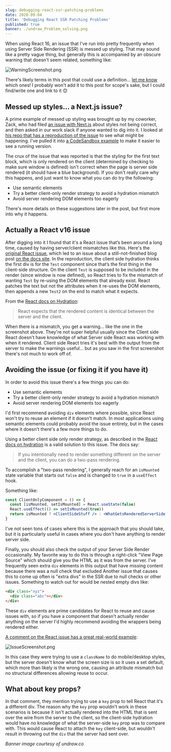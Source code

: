 ```yaml
---
slug: debugging-react-ssr-patching-problems
date: 2020-09-04
title: 'Debugging React SSR Patching Problems'
published: true
banner: ./undraw_Problem_solving.png
---
```


When using React 16, an issue that I've run into pretty frequently when using
Server Side Rendering (SSR) is messed up styling. That may sound like a pretty
vague thing, but generally this is accompanied by an obscure warning that
doesn't seem related, something like:

![WarningScreenshot.png](./WarningScreenshot.png)

<Callout>

There's likely terms in this post that could use a definition...
[let me know](https://twitter.com/messages/compose?recipient_id=870640964&text=Can%20you%20add%20a%20definition%20for)
which ones! I probably won't add it to this post for scope's sake, but I could
find/write one and link to it 😊

</Callout>

## Messed up styles... a Next.js issue?

A prime example of messed up styling was brought up by my coworker, Zack, who
had filed
[an issue with Next.js](https://github.com/vercel/next.js/issues/16796) about
styles not being correct, and then asked in our work slack if anyone wanted to
dig into it. I looked at
[his repo that has a reproduction of the issue](https://github.com/SimplyComplexable/next-issue)
to see what might be happening. I've pulled it into
[a CodeSandbox example](https://codesandbox.io/s/react-ssr-patching-issue-example-ok3m7)
to make it easier to see a running version.

<CodeSandbox codeSandboxId="react-ssr-patching-issue-example-ok3m7" />

The crux of the issue that was reported is that the styling for the first text
block, which is only rendered on the client (determined by checking to make sure
window is defined) isn't correct when the page is server side rendered (it
should have a blue background). If you don't really care why this happens, and
just want to know what you can do try the following:

- Use semantic elements
- Try a better client-only render strategy to avoid a hydration mismatch
- Avoid server rendering DOM elements too eagerly

There's more details on these suggestions later in the post, but first more into
why it happens.

## Actually a React v16 issue

After digging into it I found that it's a React issue that’s been around a long
time, caused by having server/client mismatches like this. Here's the
[original React issue](https://github.com/facebook/react/issues/10591), which
led to an issue about a still-not-finished blog post
[on the docs site](https://github.com/reactjs/reactjs.org/issues/25). In the
reproduction, the client side hydration thinks the first div is for the `Test`
component since that’s the first thing in the client-side structure. On the
client `Test` is supposed to be included in the render (since window is now
defined), so React tries to fix the mismatch of wanting `Test` by re-using the
DOM elements that already exist. React patches the text but not the attributes
when it re-uses the DOM elements, then appends a new `Test2` on the end to match
what it expects.

From the
[React docs on Hydration](https://reactjs.org/docs/react-dom.html#hydrate):

> React expects that the rendered content is identical between the server and
> the client.

When there is a mismatch, you get a warning... like the one in the screenshot
above. They're not super helpful usually since the Client side React doesn't
have knowledge of what Server side React was working with when it rendered.
Client side React tries it's best with the output from the server to make the
warnings useful... but as you saw in the first screenshot there's not much to
work off of.

## Avoiding the issue (or fixing it if you have it)

In order to avoid this issue there's a few things you can do:

- Use semantic elements
- Try a better client-only render strategy to avoid a hydration mismatch
- Avoid server rendering DOM elements too eagerly

I'd first recommend avoiding `div` elements where possible, since React won't
try to reuse an element if it doesn't match. In most applications using semantic
elements could probably avoid the issue entirely, but in the cases where it
doesn't there's a few more things to do.

Using a better client side only render strategy, as described in the
[React docs on hydration](https://reactjs.org/docs/react-dom.html#hydrate) is a
valid solution to this issue. The docs say:

> If you intentionally need to render something different on the server and the
> client, you can do a two-pass rendering.

To accomplish a "two-pass rendering", I generally reach for an `isMounted` state
variable that starts out `false` and is changed to `true` in a `useEffect` hook.

Something like:

```jsx
const ClientOnlyComponent = () => {
  const [isMounted, setIsMounted] = React.useState(false)
  React.useEffect(() => setIsMounted(true))
  return isMounted ? <ClientSideStuff /> : <WhatGetsRenderedServerSide />
}
```

I've not seen tons of cases where this is the approach that you should take, but
it is particularly useful in cases where you don't have anything to render
server side.

Finally, you should also check the output of your Server Side Render
occasionally. My favorite way to do this is through a right-click "View Page
Source" which should give you the HTML as it was from the server. I've
frequently seen extra `div` elements in this output that have missing content
because there was a null check that excluded Another issue that causes this to
come up often is "extra divs" in the SSR due to null checks or other issues.
Something to watch out for would be nested empty divs like:

```html
<div class="xyz">
  <div class="abc"></div>
</div>
```

These `div` elements are prime candidates for React to reuse and cause issues
with, so if you have a component that doesn't actually render anything on the
server I'd highly recommend avoiding the wrappers being rendered either.

[A comment on the React issue has a great real-world example](https://github.com/facebook/react/issues/10591#issuecomment-334425529):

![IssueScreenshot.png](./IssueScreenshot.png)

In this case they were trying to use a `className` to do mobile/desktop styles,
but the server doesn't know what the screen size is so it uses a set default,
which more than likely is the wrong one, causing an attribute mismatch but no
structural differences allowing reuse to occur.

## What about key props?

In that comment, they mention trying to use a `key` prop to tell React that it's
a different div. The reason why the `key` prop wouldn't work in these scenarios
is because it isn't actually rendered into the HTML that is sent over the wire
from the server to the client, so the client-side hydration would have no
knowledge of what the server-side `key` prop was to compare with. This would
cause React to attach the `key` client-side, but wouldn't result in throwing out
the `div` that the server had sent over.

_Banner image courtesy of undraw.co_
